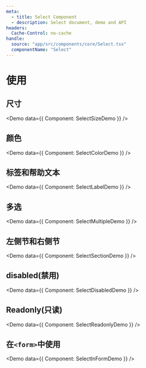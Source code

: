 ```yaml
---
meta:
  - title: Select Component
  - description: Select document, demo and API
headers:
  Cache-Control: no-cache
handle:
  source: "app/src/components/core/Select.tsx"
  componentName: "Select"
---
```



# 使用

## 尺寸

<Demo data={{ Component: SelectSizeDemo }} />

## 颜色

<Demo data={{ Component: SelectColorDemo }} />

## 标签和帮助文本

<Demo data={{ Component: SelectLabelDemo }} />

## 多选

<Demo data={{ Component: SelectMultipleDemo }} />

## 左侧节和右侧节

<Demo data={{ Component: SelectSectionDemo }} />

## disabled(禁用)

<Demo data={{ Component: SelectDisabledDemo }} />

## Readonly(只读)

<Demo data={{ Component: SelectReadonlyDemo }} />

## 在`<form>`中使用

<Demo data={{ Component: SelectInFormDemo }} />
